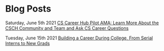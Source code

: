 
<MdLayout title="Blog Posts" hideTopButton>

# Blog Posts

Saturday, June 5th 2021 [CS Career Hub Pilot AMA: Learn More About the CSCH Community and Team and Ask CS Career Questions](/blog/csch-pilot-ama)

Tuesday, June 15th 2021 [Building a Career During College, From Serial Interns to New Grads](/blog/csch-college-career)

</MdLayout>
